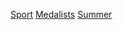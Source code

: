 {{Parent category}}
{{portal box|奧運會|體育運動}}
{{Category see also|冬季奧林匹克運動會各項目獎牌得主}}

[[Category:夏季奧林匹克運動會獎牌得主|Sport]]
[[Category:夏季奧運各項目運動員|Medalists]]
[[Category:各奧運項目獎牌得主|Summer]]